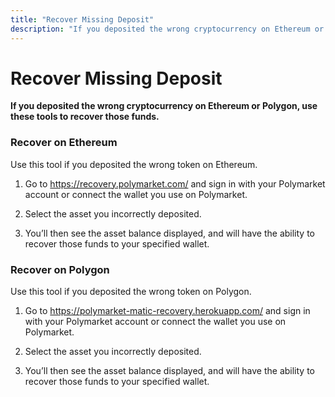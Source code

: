 ```yaml
---
title: "Recover Missing Deposit"
description: "If you deposited the wrong cryptocurrency on Ethereum or Polygon, use these tools to recover those funds."
---
```


# Recover Missing Deposit

**If you deposited the wrong cryptocurrency on Ethereum or Polygon, use these tools to recover those funds.**

### Recover on Ethereum
<Note>Use this tool if you deposited the wrong token on Ethereum.</Note>

1. Go to https://recovery.polymarket.com/ and sign in with your Polymarket account or connect the wallet you use on Polymarket.

2. Select the asset you incorrectly deposited.

3. You’ll then see the asset balance displayed, and will have the ability to recover those funds to your specified wallet.

### Recover on Polygon

<Note>Use this tool if you deposited the wrong token on Polygon.</Note>
1. Go to https://polymarket-matic-recovery.herokuapp.com/ and sign in with your Polymarket account or connect the wallet you use on Polymarket.

2. Select the asset you incorrectly deposited.

3. You’ll then see the asset balance displayed, and will have the ability to recover those funds to your specified wallet.
